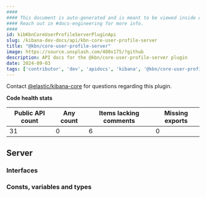 ```yaml
---
####
#### This document is auto-generated and is meant to be viewed inside our experimental, new docs system.
#### Reach out in #docs-engineering for more info.
####
id: kibKbnCoreUserProfileServerPluginApi
slug: /kibana-dev-docs/api/kbn-core-user-profile-server
title: "@kbn/core-user-profile-server"
image: https://source.unsplash.com/400x175/?github
description: API docs for the @kbn/core-user-profile-server plugin
date: 2024-09-03
tags: ['contributor', 'dev', 'apidocs', 'kibana', '@kbn/core-user-profile-server']
---
```




Contact [@elastic/kibana-core](https://github.com/orgs/elastic/teams/kibana-core) for questions regarding this plugin.

**Code health stats**

| Public API count  | Any count | Items lacking comments | Missing exports |
|-------------------|-----------|------------------------|-----------------|
| 31 | 0 | 6 | 0 |

## Server

### Interfaces
<DocDefinitionList data={kbnCoreUserProfileServerObj.server.interfaces}/>

### Consts, variables and types
<DocDefinitionList data={kbnCoreUserProfileServerObj.server.misc}/>

